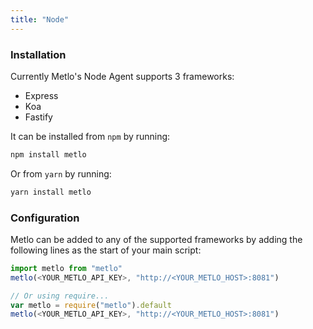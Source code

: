 ```yaml
---
title: "Node"
---
```


### Installation

Currently Metlo's Node Agent supports 3 frameworks:

- Express
- Koa
- Fastify

It can be installed from `npm` by running:

```bash Bash
npm install metlo
```

Or from `yarn` by running:

```bash Bash
yarn install metlo
```

### Configuration

Metlo can be added to any of the supported frameworks by adding the following
lines as the start of your main script:

```js JavaScript
import metlo from "metlo"
metlo(<YOUR_METLO_API_KEY>, "http://<YOUR_METLO_HOST>:8081")

// Or using require...
var metlo = require("metlo").default
metlo(<YOUR_METLO_API_KEY>, "http://<YOUR_METLO_HOST>:8081")
```
